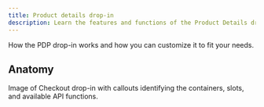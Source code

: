 ```yaml
---
title: Product details drop-in
description: Learn the features and functions of the Product Details drop-in.
---
```


How the PDP drop-in works and how you can customize it to fit your needs.

## Anatomy

Image of Checkout drop-in with callouts identifying the containers, slots, and available API functions.
